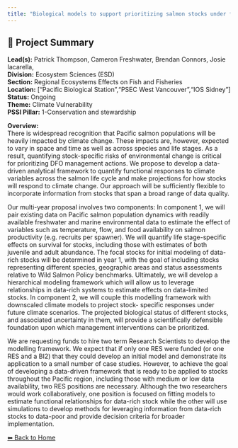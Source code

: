 ```yaml
---
title: "Biological models to support prioritizing salmon stocks under future climates"
---
```


## 🧬 Project Summary

**Lead(s):** Patrick Thompson, Cameron Freshwater, Brendan Connors, Josie Iacarella,  
**Division:** Ecosystem Sciences (ESD)  
**Section:** Regional Ecosystems Effects on Fish and Fisheries  
**Location:** ["Pacific Biological Station","PSEC West Vancouver","IOS Sidney"]  
**Status:** Ongoing  
**Theme:** Climate Vulnerability  
**PSSI Pillar:** 1-Conservation and stewardship  

**Overview:**  
There is widespread recognition that Pacific salmon populations will be
heavily impacted by climate change. These impacts are, however, expected to
vary in space and time as well as across species and life stages. As a result,
quantifying stock-specific risks of environmental change is critical for
prioritizing DFO management actions. We propose to develop a data-driven
analytical framework to quantify functional responses to climate variables
across the salmon life cycle and make projections for how stocks will respond
to climate change. Our approach will be sufficiently flexible to incorporate
information from stocks that span a broad range of data quality.

Our multi-year proposal involves two components: In component 1, we will pair
existing data on Pacific salmon population dynamics with readily available
freshwater and marine environmental data to estimate the effect of variables
such as temperature, flow, and food availability on salmon productivity (e.g.
recruits per spawner). We will quantify life stage-specific effects on
survival for stocks, including those with estimates of both juvenile and adult
abundance. The focal stocks for initial modeling of data-rich stocks will be
determined in year 1, with the goal of including stocks representing different
species, geographic areas and status assessments relative to Wild Salmon
Policy benchmarks. Ultimately, we will develop a hierarchical modeling
framework which will allow us to leverage relationships in data-rich systems
to estimate effects on data-limited stocks. In component 2, we will couple
this modelling framework with downscaled climate models to project stock-
specific responses under future climate scenarios. The projected biological
status of different stocks, and associated uncertainty in them, will provide a
scientifically defensible foundation upon which management interventions can
be prioritized.

We are requesting funds to hire two term Research Scientists to develop the
modelling framework. We expect that if only one RES were funded (or one RES
and a BI2) that they could develop an initial model and demonstrate its
application to a small number of case studies. However, to achieve the goal of
developing a data-driven framework that is ready to be applied to stocks
throughout the Pacific region, including those with medium or low data
availability, two RES positions are necessary. Although the two researchers
would work collaboratively, one position is focused on fitting models to
estimate functional relationships for data-rich stock while the other will use
simulations to develop methods for leveraging information from data-rich
stocks to data-poor and provide decision criteria for broader implementation.



[⬅ Back to Home](../index.qmd)
